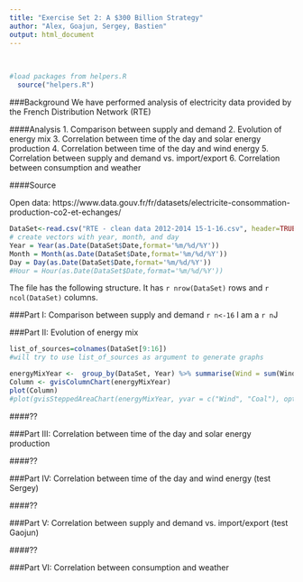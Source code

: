 ```yaml
---
title: "Exercise Set 2: A $300 Billion Strategy"
author: "Alex, Goajun, Sergey, Bastien"
output: html_document
---
```


<br>

```r
#load packages from helpers.R
  source("helpers.R")
```

###Background
We have performed analysis of electricity data provided by the French Distribution Network (RTE)

####Analysis
1. Comparison between supply and demand
2. Evolution of energy mix
3. Correlation between time of the day and solar energy production 
4. Correlation between time of the day and wind energy
5. Correlation between supply and demand vs. import/export
6. Correlation between consumption and weather

####Source

Open data: https://www.data.gouv.fr/fr/datasets/electricite-consommation-production-co2-et-echanges/

```r
DataSet<-read.csv("RTE - clean data 2012-2014 15-1-16.csv", header=TRUE)
# create vectors with year, month, and day
Year = Year(as.Date(DataSet$Date,format='%m/%d/%Y'))
Month = Month(as.Date(DataSet$Date,format='%m/%d/%Y'))
Day = Day(as.Date(DataSet$Date,format='%m/%d/%Y'))
#Hour = Hour(as.Date(DataSet$Date,format='%m/%d/%Y'))
```
The file has the following structure. It has `r nrow(DataSet)` rows and `r ncol(DataSet)` columns.

###Part I: Comparison between supply and demand
`r n<-16`
I am a `r n`J



###Part II: Evolution of energy mix


```r
list_of_sources=colnames(DataSet[9:16])
#will try to use list_of_sources as argument to generate graphs

energyMixYear <-  group_by(DataSet, Year) %>% summarise(Wind = sum(Wind), Coal = sum(Coal))
Column <- gvisColumnChart(energyMixYear)
plot(Column)
#plot(gvisSteppedAreaChart(energyMixYear, yvar = c("Wind", "Coal"), options=list(isStacked=TRUE)))
```

####??

###Part III: Correlation between time of the day and solar energy production

####??

###Part IV: Correlation between time of the day and wind energy (test Sergey)

####??

###Part V: Correlation between supply and demand vs. import/export (test Gaojun)

####??

###Part VI: Correlation between consumption and weather


